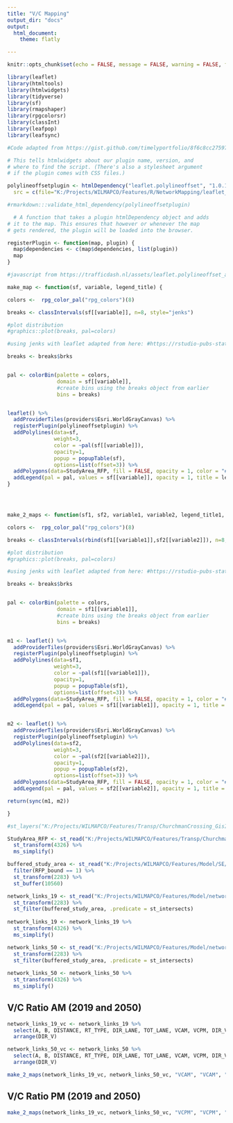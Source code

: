 ```yaml
---
title: "V/C Mapping"
output_dir: "docs" 
output:
  html_document:
    theme: flatly

---
```


```r
knitr::opts_chunk$set(echo = FALSE, message = FALSE, warning = FALSE, fig.width=8, fig.height = 9, cache = TRUE)

library(leaflet)
library(htmltools)
library(htmlwidgets)
library(tidyverse)
library(sf)
library(rmapshaper)
library(rpgcolorsr)
library(classInt)
library(leafpop)
library(leafsync)
```


```r

#Code adapted from https://gist.github.com/timelyportfolio/8f6c8cc27597466351ad377e6774c30f AND https://gist.github.com/jcheng5/c084a59717f18e947a17955007dc5f92

# This tells htmlwidgets about our plugin name, version, and
# where to find the script. (There's also a stylesheet argument
# if the plugin comes with CSS files.)

polylineoffsetplugin <- htmlDependency("leaflet.polylineoffset", "1.0.1",
  src = c(file="K:/Projects/WILMAPCO/Features/R/NetworkMapping/leaflet_polylineoffset_js"),  script = "leaflet.polylineoffset_arw.js")

#rmarkdown:::validate_html_dependency(polylineoffsetplugin)

  # A function that takes a plugin htmlDependency object and adds
# it to the map. This ensures that however or whenever the map
# gets rendered, the plugin will be loaded into the browser.

registerPlugin <- function(map, plugin) {
  map$dependencies <- c(map$dependencies, list(plugin))
  map
}

#javascript from https://trafficdash.nl/assets/leaflet.polylineoffset_arw.js

```


```r

make_map <- function(sf, variable, legend_title) {

colors <-  rpg_color_pal("rpg_colors")(8)

breaks <- classIntervals(sf[[variable]], n=8, style="jenks")

#plot distribution
#graphics::plot(breaks, pal=colors)

#using jenks with leaflet adapted from here: #https://rstudio-pubs-static.s3.amazonaws.com/427207_c0a245962f244370bda11f05496e821f.html

breaks <- breaks$brks


pal <- colorBin(palette = colors, 
                domain = sf[[variable]],
                #create bins using the breaks object from earlier
                bins = breaks)


leaflet() %>% 
  addProviderTiles(providers$Esri.WorldGrayCanvas) %>% 
  registerPlugin(polylineoffsetplugin) %>% 
  addPolylines(data=sf, 
               weight=3, 
               color = ~pal(sf[[variable]]), 
               opacity=1, 
               popup = popupTable(sf),
               options=list(offset=3)) %>% 
  addPolygons(data=StudyArea_RFP, fill = FALSE, opacity = 1, color = "#8400a8", weight = 2) %>% 
  addLegend(pal = pal, values = sf[[variable]], opacity = 1, title = legend_title, position = "bottomright")
}




make_2_maps <- function(sf1, sf2, variable1, variable2, legend_title1, legend_title2) {

colors <-  rpg_color_pal("rpg_colors")(8)

breaks <- classIntervals(rbind(sf1[[variable1]],sf2[[variable2]]), n=8, style="fisher")

#plot distribution
#graphics::plot(breaks, pal=colors)

#using jenks with leaflet adapted from here: #https://rstudio-pubs-static.s3.amazonaws.com/427207_c0a245962f244370bda11f05496e821f.html

breaks <- breaks$brks


pal <- colorBin(palette = colors, 
                domain = sf1[[variable1]],
                #create bins using the breaks object from earlier
                bins = breaks)


m1 <- leaflet() %>% 
  addProviderTiles(providers$Esri.WorldGrayCanvas) %>% 
  registerPlugin(polylineoffsetplugin) %>% 
  addPolylines(data=sf1, 
               weight=3, 
               color = ~pal(sf1[[variable1]]), 
               opacity=1, 
               popup = popupTable(sf1),
               options=list(offset=3)) %>% 
  addPolygons(data=StudyArea_RFP, fill = FALSE, opacity = 1, color = "#8400a8", weight = 2) %>% 
  addLegend(pal = pal, values = sf1[[variable1]], opacity = 1, title = legend_title1, position = "bottomright")


m2 <- leaflet() %>% 
  addProviderTiles(providers$Esri.WorldGrayCanvas) %>% 
  registerPlugin(polylineoffsetplugin) %>% 
  addPolylines(data=sf2, 
               weight=3, 
               color = ~pal(sf2[[variable2]]), 
               opacity=1, 
               popup = popupTable(sf2),
               options=list(offset=3)) %>% 
  addPolygons(data=StudyArea_RFP, fill = FALSE, opacity = 1, color = "#8400a8", weight = 2) %>% 
  addLegend(pal = pal, values = sf2[[variable2]], opacity = 1, title = legend_title2, position = "bottomright")

return(sync(m1, m2))

}

```


```r

#st_layers("K:/Projects/WILMAPCO/Features/Transp/ChurchmanCrossing_GisInv_Delivery.gdb")

StudyArea_RFP <- st_read("K:/Projects/WILMAPCO/Features/Transp/ChurchmanCrossing_GisInv_Delivery.gdb", "StudyArea_RFP", quiet = TRUE) %>% 
  st_transform(4326) %>% 
  ms_simplify()

buffered_study_area <- st_read("K:/Projects/WILMAPCO/Features/Model/SE/Zones_2050.shp", quiet = TRUE) %>% 
  filter(RFP_bound == 1) %>%
  st_transform(2283) %>% 
  st_buffer(10560)

network_links_19 <- st_read("K:/Projects/WILMAPCO/Features/Model/networks/2019_Loaded_Link.shp", quiet = TRUE) %>% 
  st_transform(2283) %>% 
  st_filter(buffered_study_area, .predicate = st_intersects)
  
network_links_19 <- network_links_19 %>% 
  st_transform(4326) %>% 
  ms_simplify()

network_links_50 <- st_read("K:/Projects/WILMAPCO/Features/Model/networks/2050_Loaded_Link.shp", quiet = TRUE) %>% 
  st_transform(2283) %>% 
  st_filter(buffered_study_area, .predicate = st_intersects)
  
network_links_50 <- network_links_50 %>% 
  st_transform(4326) %>% 
  ms_simplify()

```

## V/C Ratio AM (2019 and 2050)

```r

network_links_19_vc <- network_links_19 %>%  
  select(A, B, DISTANCE, RT_TYPE, DIR_LANE, TOT_LANE, VCAM, VCPM, DIR_V) %>% 
  arrange(DIR_V)

network_links_50_vc <- network_links_50 %>%  
  select(A, B, DISTANCE, RT_TYPE, DIR_LANE, TOT_LANE, VCAM, VCPM, DIR_V) %>% 
  arrange(DIR_V)

make_2_maps(network_links_19_vc, network_links_50_vc, "VCAM", "VCAM", "V/C AM 2019", "V/C AM 2050")

```


## V/C Ratio PM (2019 and 2050)

```r


make_2_maps(network_links_19_vc, network_links_50_vc, "VCPM", "VCPM", "V/C PM 2019", "V/C PM 2050")

```